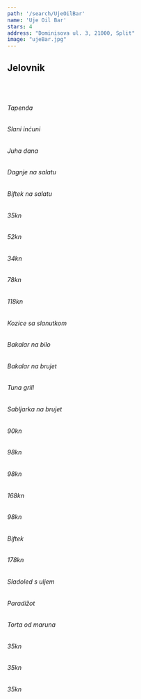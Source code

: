 ---
path: '/search/UjeOilBar'
name: 'Uje Oil Bar'
stars: 4
address: "Dominisova ul. 3, 21000, Split"
image: "ujeBar.jpg"
---

## Jelovnik

<br></br>

<Collapse name = "Predjela" open = "collapse show">

<div className = {styles.column}>

###### Tapenda
###### Slani inćuni
###### Juha dana
###### Dagnje na salatu
###### Biftek na salatu

</div>


<div className =  {styles.price}>

###### 35kn
###### 52kn  
###### 34kn
###### 78kn  
###### 118kn

</div>

</Collapse>

<Collapse name = "Ribe" open = "collapse">

<div className = {styles.column}>

###### Kozice sa slanutkom
###### Bakalar na bilo
###### Bakalar na brujet
###### Tuna grill
###### Sabljarka na brujet

</div>

<div className =  {styles.price}>

###### 90kn
###### 98kn
###### 98kn
###### 168kn
###### 98kn

</div>

</Collapse>

<Collapse name = "Meso" open = "collapse">

<div className = {styles.column}>

###### Biftek

</div>

<div className =  {styles.price}>

###### 178kn

</div>

</Collapse>

<Collapse name = "Desert" open = "collapse">

<div className = {styles.column}>

###### Sladoled s uljem
###### Paradižot
###### Torta od maruna


</div>

<div className =  {styles.price}>

###### 35kn
###### 35kn
###### 35kn

</div>

</Collapse>